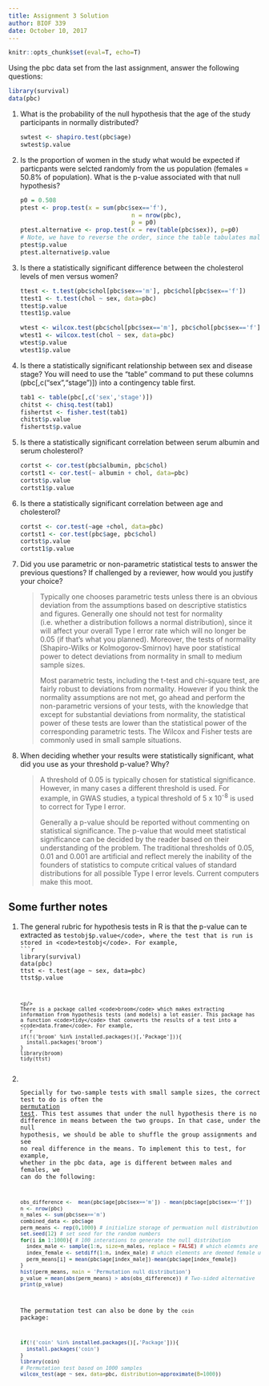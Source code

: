 ```yaml
---
title: Assignment 3 Solution
author: BIOF 339
date: October 10, 2017
---
```


```r
knitr::opts_chunk$set(eval=T, echo=T)
```

<body>
<p>Using the pbc data set from the last assignment, answer the following questions:</p>
```r
library(survival)
data(pbc)
```

<OL>
<LI>What is the probability of the null hypothesis that the age of the study participants in normally distributed?
```r
swtest <- shapiro.test(pbc$age)
swtest$p.value
```

<LI>Is the proportion of women in the study what would be expected if particpants were selcted randomly from the us population (females = 50.8% of population).  What is the p-value associated with that null hypothesis?
```r
p0 = 0.508
ptest <- prop.test(x = sum(pbc$sex=='f'),
                               n = nrow(pbc),
                               p = p0)
ptest.alternative <- prop.test(x = rev(table(pbc$sex)), p=p0)
# Note, we have to reverse the order, since the table tabulates males first, but we need females first
ptest$p.value
ptest.alternative$p.value
```

<LI>Is there a statistically significant difference between the cholesterol levels of men versus women?
```r
ttest <- t.test(pbc$chol[pbc$sex=='m'], pbc$chol[pbc$sex=='f'])
ttest1 <- t.test(chol ~ sex, data=pbc)
ttest$p.value
ttest1$p.value
```
```r
wtest <- wilcox.test(pbc$chol[pbc$sex=='m'], pbc$chol[pbc$sex=='f'])
wtest1 <- wilcox.test(chol ~ sex, data=pbc)
wtest$p.value
wtest1$p.value
```

<LI>Is there a statistically significant relationship between sex and disease stage?  You will need to use the "table" command to put these columns (pbc[,c("sex","stage")]) into a contingency table first.
```r
tab1 <- table(pbc[,c('sex','stage')])
chitst <- chisq.test(tab1)
fishertst <- fisher.test(tab1)
chitst$p.value
fishertst$p.value
```

<LI>Is there a statistically significant correlation between serum albumin and serum cholesterol?
```r
cortst <- cor.test(pbc$albumin, pbc$chol)
cortst1 <- cor.test(~ albumin + chol, data=pbc)
cortst$p.value
cortst1$p.value
```

<LI>Is there a statistically significant correlation between age and cholesterol?
```r
cortst <- cor.test(~age +chol, data=pbc)
cortst1 <- cor.test(pbc$age, pbc$chol)
cortst$p.value
cortst1$p.value
```

<LI>Did you use parametric or non-parametric statistical tests to answer the previous questions?  If challenged by a reviewer, how would you justify your choice?
<blockquote>
Typically one chooses parametric tests unless there is an obvious deviation from the assumptions based on descriptive statistics and figures. Generally one should not test for normality (i.e. whether a distribution follows a normal distribution), since it will affect your overall Type I error rate which will no longer be 0.05 (if that's what you planned). Moreover, the tests of normality (Shapiro-Wilks or Kolmogorov-Smirnov) have poor statistical power to detect deviations from normality in small to medium sample sizes. <p/>
Most parametric tests, including the t-test and chi-square test, are fairly robust to deviations from normality. However if you think the normality assumptions are not met, go ahead and perform the non-parametric versions of your tests, with the knowledge that except for substantial deviations from normality, the statistical power of these tests are lower than the statistical power of the corresponding parametric tests. The Wilcox and Fisher tests are commonly used in small sample situations.
</blockquote>
<LI>When deciding whether your results were statistically significant, what did you use as your threshold p-value?  Why?
<blockquote>
A threshold of 0.05 is typically chosen for statistical significance. However, in many cases a different threshold is used. For example, in
GWAS studies, a typical threshold of 5 x 10<sup>-8</sup> is used to
correct for Type I error.

Generally a p-value should be reported without commenting on statistical significance. The p-value that would meet statistical significance can be decided by the reader based on their understanding of the problem. The traditional thresholds of 0.05, 0.01 and 0.001 are artificial and reflect merely the inability of the founders of statistics to compute critical values of standard distributions for all possible Type I error levels. Current computers make this moot.
</blockquote>
</OL>

<h2> Some further notes</h2>
<ol>
<li> The general rubric for hypothesis tests in R is that the p-value can te extracted as <code>testobj$p.value</code>, where the test that is run is stored in <code>testobj</code>. For example,
```r
library(survival)
data(pbc)
ttst <- t.test(age ~ sex, data=pbc)
ttst$p.value
```
<p/>
There is a package called <code>broom</code> which makes extracting information from hypothesis tests (and models) a lot easier. This package has a function <code>tidy</code> that converts the results of a test into a <code>data.frame</code>. For example,
```r
if(!('broom' %in% installed.packages()[,'Package'])){
  install.packages('broom')
}
library(broom)
tidy(ttst)
```

<li> Specially for two-sample tests with small sample sizes, the correct test to do is often the <a href="http://thomasleeper.com/Rcourse/Tutorials/permutationtests.html" target="_blank">permutation test</a>. This test assumes that under the null hypothesis there is no difference in means between the two groups. In that case, under the null hypothesis, we should be able to shuffle the group assignments and see no real difference in the means. To implement this to test, for example, whether in the pbc data, age is different between males and females, we can do the following:
```r
obs_difference <-  mean(pbc$age[pbc$sex=='m']) - mean(pbc$age[pbc$sex=='f'])
n <- nrow(pbc)
n_males <- sum(pbc$sex=='m')
combined_data <- pbc$age
perm_means <- rep(0,1000) # initialize storage of permuation null distribution
set.seed(12) # set seed for the random numbers
for(i in 1:1000){ # 100 interations to generate the null distribution
  index_male <- sample(1:n, size=n_males, replace = FALSE) # which elemnts are deemed male under H0
  index_female <- setdiff(1:n, index_male) # which elements are deemed female under H0
  perm_means[i] = mean(pbc$age[index_male])-mean(pbc$age[index_female])
}
hist(perm_means, main = 'Permutation null distribution')
p_value = mean(abs(perm_means) > abs(obs_difference)) # Two-sided alternative
print(p_value)

```
The permutation test can also be done by the <code>coin</code> package:
```r
if(!('coin' %in% installed.packages()[,'Package'])){
  install.packages('coin')
}
library(coin)
# Permutation test based on 1000 samples
wilcox_test(age ~ sex, data=pbc, distribution=approximate(B=1000))
```

</ol>
</body>
</html>
